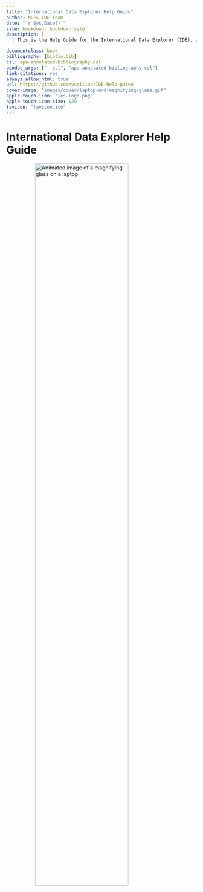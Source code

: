 ```yaml
--- 
title: "International Data Explorer Help Guide"
author: NCES IDE Team
date: "`r Sys.Date()`"
site: bookdown::bookdown_site
description: |
  | This is the Help Guide for the International Data Explorer (IDE), an interactive online tool with data from a series of large-scale international assessments and studies. 

documentclass: book
bibliography: [biblio.bib]
csl: apa-annotated-bibliography.csl
pandoc_args: ["--csl", "apa-annotated-bibliography.csl"]
link-citations: yes
always_allow_html: true
url: https://github.com/yuqiliao/IDE-help-guide
cover-image: "images/cover/laptop-and-magnifying-glass.gif"
apple-touch-icon: "ies-logo.png"
apple-touch-icon-size: 120
favicon: "favicon.ico"
---
```


# International Data Explorer Help Guide  {.unnumbered}

![](images/cover/laptop-and-magnifying-glass.gif){width="70%" style="display: block; margin: 0 auto" alt="Animated image of a magnifying glass on a laptop"}




